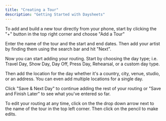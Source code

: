 ```yaml
---
title: "Creating a Tour"
description: "Getting Started with Daysheets"
---
```


To add and build a new tour directly from your phone, start by clicking the "+" button in the top right corner and choose "Add a Tour"

Enter the name of the tour and the start and end dates. Then add your artist by finding them using the search bar and hit "Next".

Now you can start adding your routing. Start by choosing the day type; i.e. Travel Day, Show Day, Day Off, Press Day, Rehearsal, or a custom day type.

Then add the location for the day whether it's a country, city, venue, studio, or an address. You can even add multiple locations for a single day.

Click "Save & Next Day" to continue adding the rest of your routing or "Save and Finish Later" to see what you've entered so far.

To edit your routing at any time, click on the the drop down arrow next to the name of the tour in the top left corner. Then click on the pencil to make edits.
